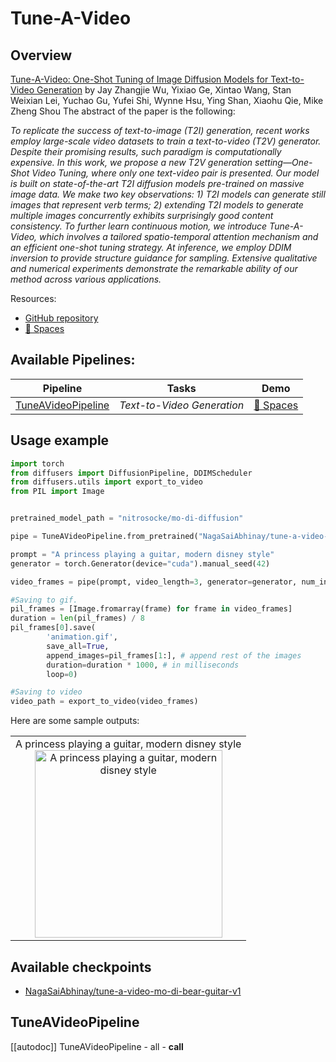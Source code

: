 <!--Copyright 2023 The HuggingFace Team. All rights reserved.

Licensed under the Apache License, Version 2.0 (the "License"); you may not use this file except in compliance with
the License. You may obtain a copy of the License at

http://www.apache.org/licenses/LICENSE-2.0

Unless required by applicable law or agreed to in writing, software distributed under the License is distributed on
an "AS IS" BASIS, WITHOUT WARRANTIES OR CONDITIONS OF ANY KIND, either express or implied. See the License for the
specific language governing permissions and limitations under the License.
-->

# Tune-A-Video

## Overview

[Tune-A-Video: One-Shot Tuning of Image Diffusion Models for Text-to-Video Generation](https://arxiv.org/abs/2212.11565) by Jay Zhangjie Wu, Yixiao Ge, Xintao Wang, Stan Weixian Lei, Yuchao Gu, Yufei Shi, Wynne Hsu, Ying Shan, Xiaohu Qie, Mike Zheng Shou
The abstract of the paper is the following:

*To replicate the success of text-to-image (T2I) generation, recent works employ large-scale video datasets to train a text-to-video (T2V) generator. Despite their promising results, such paradigm is computationally expensive. In this work, we propose a new T2V generation setting—One-Shot Video Tuning, where only one text-video pair is presented. Our model is built on state-of-the-art T2I diffusion models pre-trained on massive image data. We make two key observations: 1) T2I models can generate still images that represent verb terms; 2) extending T2I models to generate multiple images concurrently exhibits surprisingly good content consistency. To further learn continuous motion, we introduce Tune-A-Video, which involves a tailored spatio-temporal attention mechanism and an efficient one-shot tuning strategy. At inference, we employ DDIM inversion to provide structure guidance for sampling. Extensive qualitative and numerical experiments demonstrate the remarkable ability of our method across various applications.*

Resources:

* [GitHub repository](https://github.com/showlab/Tune-A-Video)
* [🤗 Spaces](https://huggingface.co/spaces/Tune-A-Video-library/Tune-A-Video-Training-UI)

## Available Pipelines:

| Pipeline | Tasks | Demo
|---|---|:---:|
| [TuneAVideoPipeline](https://github.com/huggingface/diffusers/blob/main/src/diffusers/pipelines/tune_a_video//Users/nagasaiabhinaydevarinti/Desktop/diffusers/src/diffusers/pipelines/tune_a_video/pipeline_tune_a_video.py) | *Text-to-Video Generation* | [🤗 Spaces](https://huggingface.co/spaces/damo-vilab/modelscope-text-to-video-synthesis)

## Usage example 

```python
import torch
from diffusers import DiffusionPipeline, DDIMScheduler
from diffusers.utils import export_to_video
from PIL import Image


pretrained_model_path = "nitrosocke/mo-di-diffusion"

pipe = TuneAVideoPipeline.from_pretrained("NagaSaiAbhinay/tune-a-video-mo-di-bear-guitar-v1", torch_dtype=torch.float16).to("cuda")

prompt = "A princess playing a guitar, modern disney style"
generator = torch.Generator(device="cuda").manual_seed(42)

video_frames = pipe(prompt, video_length=3, generator=generator, num_inference_steps=50, output_type="np").frames

#Saving to gif.
pil_frames = [Image.fromarray(frame) for frame in video_frames]
duration = len(pil_frames) / 8
pil_frames[0].save(
        'animation.gif',
        save_all=True,
        append_images=pil_frames[1:], # append rest of the images
        duration=duration * 1000, # in milliseconds
        loop=0)

#Saving to video
video_path = export_to_video(video_frames)

```

Here are some sample outputs: 

<table>
    <tr>
        <td><center>
        A princess playing a guitar, modern disney style
        <br>
        <img src="https://huggingface.co/datasets/huggingface/documentation-images/resolve/main/diffusers/astr.gif"
            alt="A princess playing a guitar, modern disney style"
            style="width: 300px;" />
        </center></td>
    </tr>
</table>

## Available checkpoints 

* [NagaSaiAbhinay/tune-a-video-mo-di-bear-guitar-v1](https://huggingface.co/NagaSaiAbhinay/tune-a-video-mo-di-bear-guitar-v1)

## TuneAVideoPipeline
[[autodoc]] TuneAVideoPipeline
	- all
	- __call__
